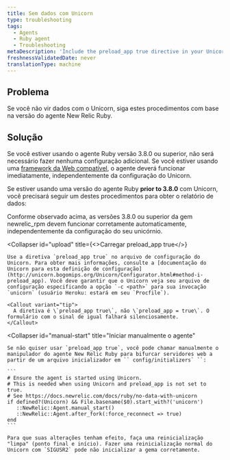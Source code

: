```yaml
---
title: Sem dados com Unicorn
type: troubleshooting
tags:
  - Agents
  - Ruby agent
  - Troubleshooting
metaDescription: 'Include the preload_app true directive in your Unicorn configuration for New Relic''s Ruby agent, and then do a clean stop and restart.'
freshnessValidatedDate: never
translationType: machine
---
```


## Problema

Se você não vir dados com o Unicorn, siga estes procedimentos com base na versão do agente New Relic Ruby.

## Solução

Se você estiver usando o agente Ruby versão 3.8.0 ou superior, não será necessário fazer nenhuma configuração adicional. Se você estiver usando uma [framework da Web compatível](/docs/ruby/supported-frameworks), o agente deverá funcionar imediatamente, independentemente da configuração do Unicorn.

Se estiver usando uma versão do agente Ruby <DNT>**prior to 3.8.0**</DNT> com Unicorn, você precisará seguir um destes procedimentos para obter o relatório de dados:

<CollapserGroup>
  <Collapser
    id="upgrade"
    title="Atualize para newrelic_rpm 3.8.0 ou superior"
  >
    Conforme observado acima, as versões 3.8.0 ou superior da gem newrelic_rpm devem funcionar corretamente automaticamente, independentemente da configuração do seu unicórnio.
  </Collapser>

  <Collapser
    id="upload"
    title={<>Carregar <InlineCode>preload_app true</InlineCode></>}
  >
    Use a diretiva `preload_app true` no arquivo de configuração do Unicorn. Para obter mais informações, consulte a [documentação do Unicorn para esta definição de configuração](http://unicorn.bogomips.org/Unicorn/Configurator.html#method-i-preload_app). Você deve garantir que o Unicorn veja seu arquivo de configuração especificando a opção `-c <path>` para sua invocação `unicorn` (usuário Heroku: estará em seu `Procfile`).

    <Callout variant="tip">
      A diretiva é \`preload_app true\`, não \`preload_app = true\`. O formulário com o sinal de igual falhará silenciosamente.
    </Callout>
  </Collapser>

  <Collapser
    id="manual-start"
    title="Iniciar manualmente o agente"
  >
    Se não quiser usar `preload_app true`, você pode chamar manualmente o manipulador do agente New Relic Ruby para bifurcar servidores web a partir de um arquivo inicializador em `` config/initializers` ``:

    ```
    # Ensure the agent is started using Unicorn.
    # This is needed when using Unicorn and preload_app is not set to true.
    # See https://docs.newrelic.com/docs/ruby/no-data-with-unicorn 
    if defined?(Unicorn) && File.basename($0).start_with?('unicorn') 
       ::NewRelic::Agent.manual_start() 
       ::NewRelic::Agent.after_fork(:force_reconnect => true) 
    end
    ```

    Para que suas alterações tenham efeito, faça uma reinicialização "limpa" (ponto final e início). Fazer uma reinicialização normal do Unicorn com `SIGUSR2` pode não inicializar a gema corretamente.
  </Collapser>
</CollapserGroup>
